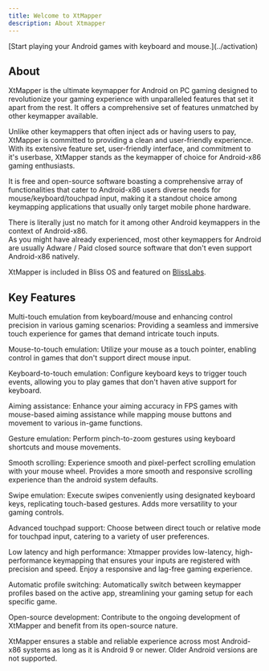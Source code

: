 ```yaml
---
title: Welcome to XtMapper
description: About Xtmapper
---
```




<Card title="Activation" icon="rocket">
[Start playing your Android games with keyboard and mouse.](../activation)
</Card>


## About

XtMapper is the ultimate keymapper for Android on PC gaming designed to revolutionize your gaming experience with unparalleled features that set it apart from the rest. It offers a comprehensive set of features unmatched by other keymapper available.

Unlike other keymappers that often inject ads or having users to pay, XtMapper is committed to providing a clean and user-friendly experience. With its extensive feature set, user-friendly interface, and commitment to it's userbase, XtMapper stands as the keymapper of choice for Android-x86 gaming enthusiasts. 

It is free and open-source software boasting a comprehensive array of functionalities that cater to Android-x86 users diverse needs for mouse/keyboard/touchpad input, making it a standout choice among keymapping applications that usually only target mobile phone hardware.

There is literally just no match for it among other Android keymappers in the context of Android-x86.  
As you might have already experienced, most other keymappers for Android are usually Adware / Paid closed source software that don't even support Android-x86 natively.  

XtMapper is included in Bliss OS and featured on [BlissLabs](https://blisslabs.org).

## Key Features

Multi-touch emulation from keyboard/mouse and enhancing control precision in various gaming scenarios: Providing a seamless and immersive touch experience for games that demand intricate touch inputs.

Mouse-to-touch emulation: Utilize your mouse as a touch pointer, enabling control in games that don't support direct mouse input.

Keyboard-to-touch emulation: Configure keyboard keys to trigger touch events, allowing you to play games that don't haven ative support for keyboard.

Aiming assistance: Enhance your aiming accuracy in FPS games with mouse-based aiming assistance while mapping mouse buttons and movement to various in-game functions.

Gesture emulation: Perform pinch-to-zoom gestures using keyboard shortcuts and mouse movements.

Smooth scrolling: Experience smooth and pixel-perfect scrolling emulation with your mouse wheel. Provides a more smooth and responsive scrolling experience than the android system defaults.

Swipe emulation: Execute swipes conveniently using designated keyboard keys, replicating touch-based gestures. Adds more versatility to your gaming controls.

Advanced touchpad support: Choose between direct touch or relative mode for touchpad input, catering to a variety of user preferences.

Low latency and high performance: Xtmapper provides low-latency, high-performance keymapping that ensures your inputs are registered with precision and speed. Enjoy a responsive and lag-free gaming experience.

Automatic profile switching: Automatically switch between keymapper profiles based on the active app, streamlining your gaming setup for each specific game.

Open-source development: Contribute to the ongoing development of XtMapper and benefit from its open-source nature.

XtMapper ensures a stable and reliable experience across most Android-x86 systems as long as it is Android 9 or newer. Older Android versions are not supported.
